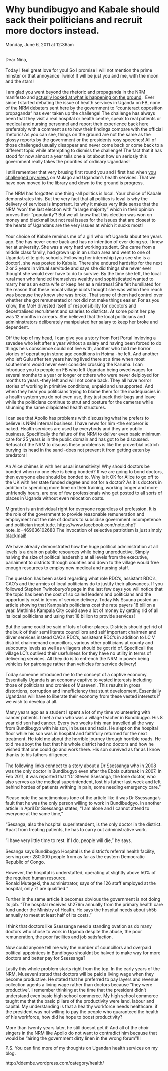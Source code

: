 # Why bundibugyo and Kabale should sack their politicians and recruit more doctors instead.

Monday, June 6, 2011 at 12:36am

   
Dear Nina,  
   
Today I feel great love for you! So I promise I will not mention the prime minster or that annoyance Twino! It will be just you and me, with the moon and the stars!  
   
I am glad you went beyond the rhetoric and propaganda in the NRM manifesto and [actually looked at what is happening on the ground](https://www.facebook.com/permalink.php?story_fbid=10150267828406259&id=712431258 ).  Ever since I started debating the issue of health services in Uganda on FB, none of the NRM debaters sent here by the government to "counteract opposition propaganda" has ever taken up the challenge! The challenge has always been that they visit a real hospital or health centre, speak to real patients or medical and nursing personnel and report their experience back here preferably with a comment as to how their findings compare with the official rhetoric! As you can see, things on the ground are not the same as the glossy reports by the government or the presidents rosy speeches! All of those challenged usually disappear and never come back or come back to a different topic while attempting to dismiss the challenge! The fact that it has stood for now almost a year tells one a lot about how un seriosly this government really takes the priorities of ordinary Ugandans!  
   
I still remember that very brusing first round you and I first had when [you challenged my views](http://ddembe.wordpress.com/2011/06/05/random-answers-on-health-in-ug/) on Mulago and Ugandan's health services. That we have now moved to the library and down to the ground is progress.   
   
The NRM has forgotten one thing -all politics is local. Your choice of Kabale demonstrates this. But the very fact that all politics is loval is why the delivery of services is important. Its why it makes very little sense that the NRM 'won' the last election with "a large majority" which in their opinion proves their "popularity"! But we all know that this election was won on money and blackmail but not real issues for the issues that are closest to the hearts of Ugandans are the very issues at which it sucks most!  
   
Your choice of Kabale reminds me of a girl who left Uganda about ten years ago. She has never come back and has no intention of ever doing so. I knew her at university. She was a very hard working student. She came from a middle class family, had grown up in an urban area and went to one of Uganda's elite girls schools. Following her internship (you see she is a doctor), she was posted to Kabale. There she endured hardship for the next 2 or 3 years in virtual servitude and says she did things she never ever thought she would ever have to do to survive. By the time she left, the local rural men who fancied themselves wealthy and sophisticated wanted to marry her as an extra wife or keep her as a mistress! She felt humiliated for the reason that these mocal village idiots thought she was within their reach was because they knew she was broke. That some of them had control over whether she got remunerated or not did not make things easier. For as you know, the MoH divested itself of responsibility for docotors and decentralised recruitment and salaries to districts. At some point her pay was 12 months in arrears. She believed that the local politicians and admininstrators deliberately manipulated her salary to keep her broke and dependent.   
   
Off the top of my head, I can give you a story from Fort Portal invloving a savedee who left after a year without a salary and having been forced to do things heis conscience could not live with, another who told me horror stories of operating in stone age conditions in Hoima -he left. And another who left Gulu after ten years having lived there at a time when most southerners would never ever consider crossing the Karuma. I can introduce you to people on FB who left Ugandan being owed wages for several months to a year or longer or others who were never delployed for months to years -they left and will not come back. They all have horror stories of working in primitive conditions, unpaid and unsupported. And when they hear you politicians trying to blame them for the inadequacies in a health system you do not even use, they just pack their bags and leave while the politicians continue to strut and posture for the cameras while shunning the same dilapidated health structures.  
   
I can see that Apollo has problems with discussing what he prefers to believe is NRM internal business. I have news for him -the emperor is naked. Health services are used by everybody and they are public business. Specifically the failure of the NRM to deliver even basic minimum care for 25 years is in the public domain and has got to be discussed. Refusal of the NRM to discuss these problems is like the proverbial ostrich burying its head in the sand -does not prevent it from getting eaten by predators!  
   
An Alice chimes in with her usual insensitivity! Why should doctors be bonded when no one else is being bonded? If we are going to bond doctors, then everyone else should be bonded to. Why is it OK for Alice to go off to the UK with her state funded degree and not for a doctor? As it is doctors in addition to spending more time on their training, working longer and more unfriendly hours, are one of few professionals who get posted to all sorts of places in Uganda without even relocation costs.  
   
Migration is an individual right for everyone regardless of profession. It is the role of the government to provide reasonable remuneration and employment not the role of doctors to subsidise government incompetence and politician ineptitude. https://www.facebook.com/note.php?note_id=469636102680 The invocation of selective patriotism is just simply blackmail!  
   
We have already demonstrated how the huge political administration at all levels is a drain on public resources while being unproductive. Simply halving the size of political leadership at all levels from the executive, parlaiment to districts through counties and down to the village would free enough resources to employ new medical and nursing staff.  
   
The question has been asked regarding what role RDC's, assistant RDC's, CAO's and the armies of local politicians do to justify their allowances. If you followed Stephen Twinoburyo's page in the last few days you will notice that the topic has been the cost of so called leaders and politicians and the opportunity cost in terms of service delivery. Today Ms Ssuuna posted an article showing that Kampala's politicians cost the rate payers 18 billion a year. Methinks Kampala City could save a lot of money by getting rid of all its local politicians and using that 18 billion to provide services!   
   
But the same could be said of lots of other places. Districts should get rid of the bulk of their semi literate councillors and self important chairmen and dliver services instead CAO's RDC's, assisteant RDC's in addition to LC V district chairmenand councillors, various other politicians at county and subcounty levels as well as villagers should be got rid of. Specificall the village LC's outlived their usefulness for they have no utility in terms of delivering services. All they do is to entrench the NRM in power being vehicles for patronage rather than vehicles for service delivery!  
   
Today someone introduced me to the concept of a captive economy. Essentially Uganda is an economy captive to vested interests including those of politicians and cronies of Museveni. This results in gross distortions, corruption and innefficiency that stunt development. Essentially Ugandans will have to liberate their economy from these vested interests if we wish to develop at all.  
   
Many years ago as a student I spent a lot of my time volunteering with cancer patients. I met a man who was a village teacher in Bundibugyo. His 8 year old son had cancer. Every two weeks this man travelled all the way from Bundibugyo with his son, in buses and taxis. He slept on the hospital floor while his son was in hospital and faithfully returned for the next treatment. He told me about the horrible journey through horrible roads. He told me aboyt the fact that his whole district had no doctors and how he wished that one could go and work there. His son survived as far as I know thanks to his fathers diligence.  
   
The following links connect to a story about a Dr Ssessanga who in 2008 was the only doctor in Bundibugyo even after the Ebola outbreak in 2007. In Feb 2011, it was reported that "Dr Steven Ssesanga, the lone doctor, who also serves as the medical superintendent, lost his father last week and left behind hordes of patients writhing in pain, some needing emergency care."  
   
Please note the sanctimonious tone of the article like it was Dr Ssessanga's fault that he was the only person willing to work in Bundibudgyo. In another article in April Dr Ssessanga states, "I am alone and I cannot attend to everyone at the same time,"  
   
"Sesanga, also the hospital superintendent, is the only doctor in the district. Apart from treating patients, he has to carry out administrative work.  
   
"I have very little time to rest. If I do, people will die," he says.  
   
Sesanga says Bundibugyo Hospital is the district's referral health facility, serving over 280,000 people from as far as the eastern Democratic Republic of Congo.  
   
However, the hospital is understaffed, operating at slightly above 50% of the required human resource.  
Ronald Mutegeki, the administrator, says of the 126 staff employed at the hospital, only 71 are qualified."  
   
Further in the same article it becomes obvious the government is not doing its job. "The hospital receives sh276m annually from the primary health care fund under the Ministry of Health. He says the hospital needs about sh5b annually to meet at least half of its costs. "  
   
I think that doctors like Ssessanga need a standing ovation as do many doctors who chose to work in Uganda despite the abuse, the poor remuneration, the poor facilites and job satisfaction.  
   
Now could anyone tell me why the number of councillors and overpaid political appointees in Bundibgyo shouldnt be halved to make way for more doctors and better pay for Ssessanga?  
   
Lastly this whole problem starts right from the top. In the early years of the NRM, Museveni stated that doctors will be paid a living wage when they become productive. He stated that he preferred to pay layers and revenue collection agents a living wage rather than doctors because "they were productive". I remember thinking at the time that the president didn't understand even basic high school commerce. My high school commerce taught me that the basic pillars of the productivity were land, labour and capital. My understanding is that a healthy workforce needs healthcare. if the president was not willing to pay the people who guaranteed the health of his workforce, how did he hope to boost productivity?  
   
More than twenty years later, he still doesnt get it! And all of the choir singers in the NRM like Apollo do not want to contradict him because that would be "airing the government dirty linen in the wrong forum"!!!

P.S. You can find more of my thoughts on Ugandan health services on my blog.

  


http://ddembe.wordpress.com/category/health/
